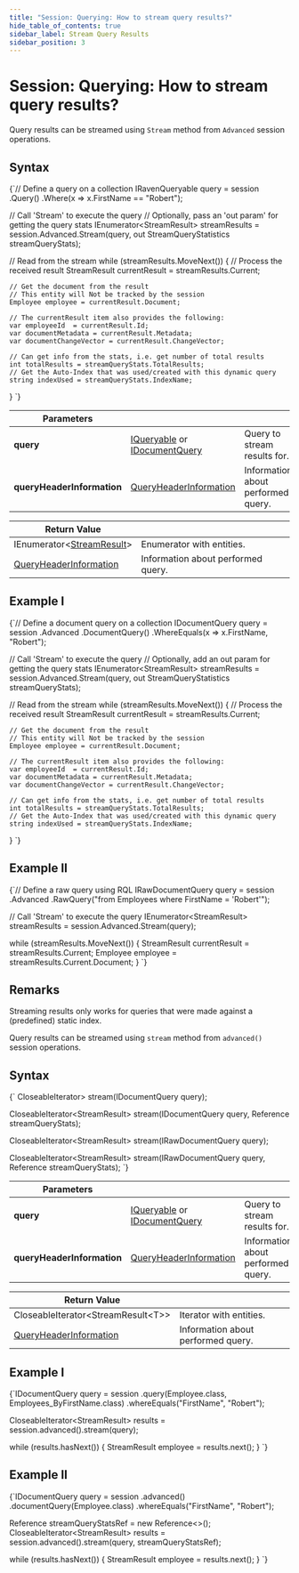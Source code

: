 ```yaml
---
title: "Session: Querying: How to stream query results?"
hide_table_of_contents: true
sidebar_label: Stream Query Results
sidebar_position: 3
---
```





# Session: Querying: How to stream query results?
<LanguageSwitcher supportedLanguages={supportedLanguages} />
<LanguageContent language="csharp">


Query results can be streamed using `Stream` method from `Advanced` session operations.

## Syntax

<TabItem value="stream_1" label="stream_1">
<CodeBlock language="csharp">
{`// Define a query on a collection
IRavenQueryable<Employee> query = session
    .Query<Employee>()
    .Where(x => x.FirstName == "Robert");

// Call 'Stream' to execute the query
// Optionally, pass an 'out param' for getting the query stats
IEnumerator<StreamResult<Employee>> streamResults = 
    session.Advanced.Stream(query, out StreamQueryStatistics streamQueryStats);

// Read from the stream
while (streamResults.MoveNext())
\{
    // Process the received result
    StreamResult<Employee> currentResult = streamResults.Current;
    
    // Get the document from the result
    // This entity will Not be tracked by the session
    Employee employee = currentResult.Document;
    
    // The currentResult item also provides the following:
    var employeeId  = currentResult.Id;
    var documentMetadata = currentResult.Metadata;
    var documentChangeVector = currentResult.ChangeVector;

    // Can get info from the stats, i.e. get number of total results
    int totalResults = streamQueryStats.TotalResults;
    // Get the Auto-Index that was used/created with this dynamic query
    string indexUsed = streamQueryStats.IndexName;
\}
`}
</CodeBlock>
</TabItem>

| Parameters | | |
| ------------- | ------------- | ----- |
| **query** | [IQueryable](../../../client-api/session/querying/how-to-query.mdx) or [IDocumentQuery](../../../client-api/session/querying/lucene/how-to-use-lucene-in-queries.mdx) | Query to stream results for. |
| **queryHeaderInformation** | [QueryHeaderInformation](../../../glossary/query-header-information.mdx) | Information about performed query. |

| Return Value | |
| ------------- | ----- |
| IEnumerator&lt;[StreamResult](../../../glossary/stream-result.mdx)&gt; | Enumerator with entities. |
| [QueryHeaderInformation](../../../glossary/query-header-information.mdx) | Information about performed query. |

## Example I

<TabItem value="stream_2" label="stream_2">
<CodeBlock language="csharp">
{`// Define a document query on a collection
IDocumentQuery<Employee> query = session
    .Advanced
    .DocumentQuery<Employee>()
    .WhereEquals(x => x.FirstName, "Robert");

// Call 'Stream' to execute the query
// Optionally, add an out param for getting the query stats
IEnumerator<StreamResult<Employee>> streamResults = 
    session.Advanced.Stream(query, out StreamQueryStatistics streamQueryStats);

// Read from the stream
while (streamResults.MoveNext())
\{
    // Process the received result
    StreamResult<Employee> currentResult = streamResults.Current;
    
    // Get the document from the result
    // This entity will Not be tracked by the session
    Employee employee = currentResult.Document;
        
    // The currentResult item also provides the following:
    var employeeId  = currentResult.Id;
    var documentMetadata = currentResult.Metadata;
    var documentChangeVector = currentResult.ChangeVector;
    
    // Can get info from the stats, i.e. get number of total results
    int totalResults = streamQueryStats.TotalResults;
    // Get the Auto-Index that was used/created with this dynamic query
    string indexUsed = streamQueryStats.IndexName;
\}
`}
</CodeBlock>
</TabItem>

## Example II

<TabItem value="stream_3" label="stream_3">
<CodeBlock language="csharp">
{`// Define a raw query using RQL
IRawDocumentQuery<Employee> query = session
    .Advanced
    .RawQuery<Employee>("from Employees where FirstName = 'Robert'");

// Call 'Stream' to execute the query
IEnumerator<StreamResult<Employee>> streamResults = session.Advanced.Stream(query);

while (streamResults.MoveNext())
\{
    StreamResult<Employee> currentResult = streamResults.Current;
    Employee employee = streamResults.Current.Document;
\}
`}
</CodeBlock>
</TabItem>

## Remarks

Streaming results only works for queries that were made against a (predefined) static index.


</LanguageContent>
<LanguageContent language="java">


Query results can be streamed using `stream` method from `advanced()` session operations.

## Syntax

<TabItem value="stream_1" label="stream_1">
<CodeBlock language="java">
{`<T> CloseableIterator<StreamResult<T>> stream(IDocumentQuery<T> query);

<T> CloseableIterator<StreamResult<T>> stream(IDocumentQuery<T> query, Reference<StreamQueryStatistics> streamQueryStats);

<T> CloseableIterator<StreamResult<T>> stream(IRawDocumentQuery<T> query);

<T> CloseableIterator<StreamResult<T>> stream(IRawDocumentQuery<T> query, Reference<StreamQueryStatistics> streamQueryStats);
`}
</CodeBlock>
</TabItem>

| Parameters | | |
| ------------- | ------------- | ----- |
| **query** | [IQueryable](../../../client-api/session/querying/how-to-query.mdx) or [IDocumentQuery](../../../client-api/session/querying/lucene/how-to-use-lucene-in-queries.mdx) | Query to stream results for. |
| **queryHeaderInformation** | [QueryHeaderInformation](../../../glossary/query-header-information.mdx) | Information about performed query. |

| Return Value | |
| ------------- | ----- |
| CloseableIterator&lt;StreamResult&lt;T&gt;&gt; | Iterator with entities. |
| [QueryHeaderInformation](../../../glossary/query-header-information.mdx) | Information about performed query. |

## Example I

<TabItem value="stream_2" label="stream_2">
<CodeBlock language="java">
{`IDocumentQuery<Employee> query = session
    .query(Employee.class, Employees_ByFirstName.class)
    .whereEquals("FirstName", "Robert");

CloseableIterator<StreamResult<Employee>> results = session.advanced().stream(query);

while (results.hasNext()) \{
    StreamResult<Employee> employee = results.next();
\}
`}
</CodeBlock>
</TabItem>

## Example II

<TabItem value="stream_3" label="stream_3">
<CodeBlock language="java">
{`IDocumentQuery<Employee> query = session
    .advanced()
    .documentQuery(Employee.class)
    .whereEquals("FirstName", "Robert");

Reference<StreamQueryStatistics> streamQueryStatsRef = new Reference<>();
CloseableIterator<StreamResult<Employee>> results = session.advanced().stream(query, streamQueryStatsRef);

while (results.hasNext()) \{
    StreamResult<Employee> employee = results.next();
\}
`}
</CodeBlock>
</TabItem>


</LanguageContent>

<!---
- [Commands : Documents : Stream](../../commands/documents/stream)

-->